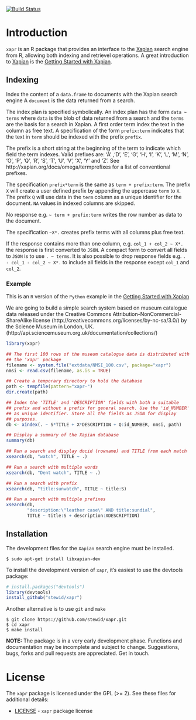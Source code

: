 [![Build Status](https://travis-ci.org/stewid/xapr.png)](https://travis-ci.org/stewid/xapr)

# Introduction

`xapr` is an R package that provides an interface to the
[Xapian](http://xapian.org/) search engine from R, allowing both
indexing and retrievel operations. A great introduction to
[Xapian](http://xapian.org/) is the
[Getting Started with Xapian](http://getting-started-with-xapian.readthedocs.org/en/latest/).

## Indexing

Index the content of a `data.frame` to documents with the Xapian
search engine A `document` is the data returned from a search.

The index plan is specified symbolically. An index plan has the form
`data ~ terms` where `data` is the blob of data returned from a search
and the `terms` are the basis for a search in Xapian. A first order
term index the text in the column as free text. A specification of the
form `prefix:term` indicates that the text in `term` should be
indexed with the prefix `prefix`.

The prefix is a short string at the beginning of the term to indicate
which field the term indexes. Valid prefixes are: 'A' ,'D', 'E', 'G',
'H', 'I', 'K', 'L', 'M', 'N', 'O', 'P', 'Q', 'R', 'S', 'T', 'U', 'V',
'X', 'Y' and 'Z'. See http://xapian.org/docs/omega/termprefixes for a
list of conventional prefixes.

The specification `prefix*term` is the same as `term +
prefix:term`. The prefix `X` will create a user defined prefix by
appending the uppercase `term` to `X`. The prefix `Q` will use data
in the `term` column as a unique identifier for the document. `NA`
values in indexed columns are skipped.

No response e.g. `~ term + prefix:term` writes the row number as
data to the document.

The specification `~X*.` creates prefix terms with all columns plus
free text.

If the response contains more than one column, e.g. `col_1 + col_2 ~
X*.` the response is first converted to `JSON`. A compact form to
convert all fields to `JSON` is to use `. ~ terms`. It is also
possible to drop response fields e.g. `. - col_1 - col_2 ~ X*.` to
include all fields in the response except `col_1` and `col_2`.

### Example

This is an `R` version of the `Python` example in the
[Getting Started with Xapian](http://getting-started-with-xapian.readthedocs.org/en/latest/practical_example/index.html)

We are going to build a simple search system based on museum catalogue
data released under the Creative Commons Attribution-NonCommercial-
ShareAlike license (http://creativecommons.org/licenses/by-nc-sa/3.0/)
by the Science Museum in London, UK.
(http://api.sciencemuseum.org.uk/documentation/collections/)

```r
library(xapr)

## The first 100 rows of the museum catalogue data is distributed with
## the 'xapr' package
filename <- system.file("extdata/NMSI_100.csv", package="xapr")
nmsi <- read.csv(filename, as.is = TRUE)

## Create a temporary directory to hold the database
path <- tempfile(pattern="xapr-")
dir.create(path)

## Index the 'TITLE' and 'DESCRIPTION' fields with both a suitable
## prefix and without a prefix for general search. Use the 'id_NUMBER'
## as unique identifier. Store all the fields as JSON for display
## purposes.
db <- xindex(. ~ S*TITLE + X*DESCRIPTION + Q:id_NUMBER, nmsi, path)

## Display a summary of the Xapian database
summary(db)

## Run a search and display docid (rowname) and TITLE from each match
xsearch(db, "watch", TITLE ~ .)

## Run a search with multiple words
xsearch(db, "Dent watch", TITLE ~ .)

## Run a search with prefix
xsearch(db, "title:sunwatch", TITLE ~ title:S)

## Run a search with multiple prefixes
xsearch(db,
        "description:\"leather case\" AND title:sundial",
        TITLE ~ title:S + description:XDESCRIPTION)
```

## Installation

The development files for the `Xapian` search engine must be
installed.

```
$ sudo apt-get install libxapian-dev
```

To install the development version of `xapr`, it's easiest to use the
devtools package:

```r
# install.packages("devtools")
library(devtools)
install_github("stewid/xapr")
```

Another alternative is to use `git` and `make`

```
$ git clone https://github.com/stewid/xapr.git
$ cd xapr
$ make install
```

**NOTE:** The package is in a very early development phase. Functions
and documentation may be incomplete and subject to
change. Suggestions, bugs, forks and pull requests are
appreciated. Get in touch.

# License

The `xapr` package is licensed under the GPL (>= 2). See these files
for additional details:

- [LICENSE](LICENSE)     - `xapr` package license
